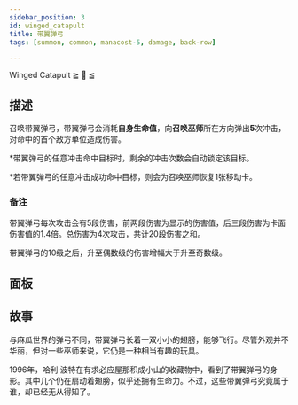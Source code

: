 ```yaml
---
sidebar_position: 3
id: winged_catapult
title: 带翼弹弓
tags: [summon, common, manacost-5, damage, back-row]

---
```


Winged Catapult  ≧ 🏹 ≦

<!--truncate-->



<CardBasics cardKey={id}/>


## 描述

召唤带翼弹弓，带翼弹弓会消耗**自身生命值**，向**召唤巫师**所在方向弹出**5**次冲击，对命中的首个敌方单位造成伤害。

*带翼弹弓的任意冲击命中目标时，剩余的冲击次数会自动锁定该目标。

*若带翼弹弓的任意冲击成功命中目标，则会为召唤巫师恢复1张移动卡。

### 备注

带翼弹弓每次攻击会有5段伤害，前两段伤害为显示的伤害值，后三段伤害为卡面伤害值的1.4倍。总伤害为4次攻击，共计20段伤害之和。

带翼弹弓的10级之后，升至偶数级的伤害增幅大于升至奇数级。

## 面板


<LevelComponent/>


<CardDynamicTable cardKey={id}/>


<CardComplexTable cardKey={id}/>



## 故事

与麻瓜世界的弹弓不同，带翼弹弓长着一双小小的翅膀，能够飞行。尽管外观并不华丽，但对一些巫师来说，它仍是一种相当有趣的玩具。

1996年，哈利·波特在有求必应屋那积成小山的收藏物中，看到了带翼弹弓的身影。其中几个仍在扇动着翅膀，似乎还拥有生命力。不过，这些带翼弹弓究竟属于谁，却已经无从得知了。

